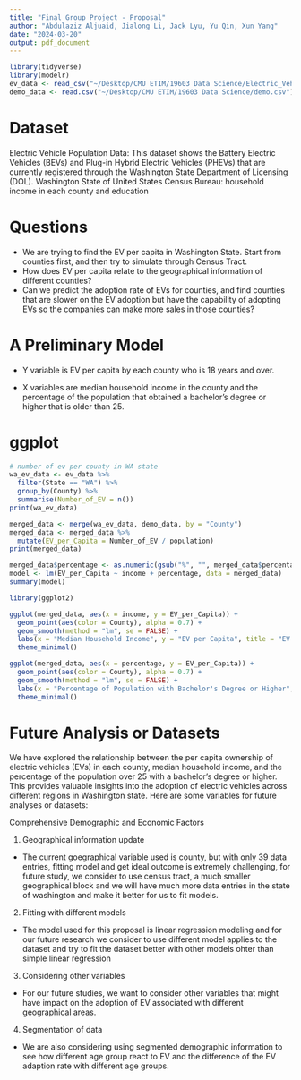 ```yaml
---
title: "Final Group Project - Proposal"
author: "Abdulaziz Aljuaid, Jialong Li, Jack Lyu, Yu Qin, Xun Yang"
date: "2024-03-20"
output: pdf_document
---
```


```r
library(tidyverse)
library(modelr)
ev_data <- read_csv("~/Desktop/CMU ETIM/19603 Data Science/Electric_Vehicle_Population_Data.csv")
demo_data <- read.csv("~/Desktop/CMU ETIM/19603 Data Science/demo.csv")
```
# Dataset
Electric Vehicle Population Data: This dataset shows the Battery Electric Vehicles (BEVs) and Plug-in Hybrid Electric Vehicles (PHEVs) that are currently registered through the Washington State Department of Licensing (DOL).
Washington State of United States Census Bureau: household income in each county and education

# Questions
* We are trying to find the EV per capita in Washington State. Start from counties first, and then try to simulate through Census Tract.
* How does EV per capita relate to the geographical information of different counties? 
* Can we predict the adoption rate of EVs for counties, and find counties that are slower on the EV adoption but have the capability of adopting EVs so the companies can make more sales in those counties?

# A Preliminary Model
* Y variable is EV per capita by each county who is 18 years and over.

* X variables are median household income in the county and the percentage of the population that obtained a bachelor's degree or higher that is older than 25.

# ggplot
```r
# number of ev per county in WA state
wa_ev_data <- ev_data %>%
  filter(State == "WA") %>%
  group_by(County) %>%
  summarise(Number_of_EV = n())
print(wa_ev_data)
```

```r
merged_data <- merge(wa_ev_data, demo_data, by = "County")
merged_data <- merged_data %>%
  mutate(EV_per_Capita = Number_of_EV / population)
print(merged_data)
```


```r
merged_data$percentage <- as.numeric(gsub("%", "", merged_data$percentage)) / 100
model <- lm(EV_per_Capita ~ income + percentage, data = merged_data)
summary(model)
```
```r
library(ggplot2)

ggplot(merged_data, aes(x = income, y = EV_per_Capita)) +
  geom_point(aes(color = County), alpha = 0.7) +
  geom_smooth(method = "lm", se = FALSE) + 
  labs(x = "Median Household Income", y = "EV per Capita", title = "EV per Capita vs. Median Household Income") +
  theme_minimal()
```
```r
ggplot(merged_data, aes(x = percentage, y = EV_per_Capita)) +
  geom_point(aes(color = County), alpha = 0.7) +
  geom_smooth(method = "lm", se = FALSE) +
  labs(x = "Percentage of Population with Bachelor's Degree or Higher", y = "EV per Capita", title = "EV per Capita vs. Bachelor's Degree or Higher") +
  theme_minimal()
```

# Future Analysis or Datasets
We have explored the relationship between the per capita ownership of electric vehicles (EVs) in each county, median household income, and the percentage of the population over 25 with a bachelor's degree or higher. This provides valuable insights into the adoption of electric vehicles across different regions in Washington state. Here are some variables for future analyses or datasets:

Comprehensive Demographic and Economic Factors

1. Geographical information update

* The current goegraphical variable used is county, but with only 39 data entries, fitting model and get ideal outcome is extremely challenging, for future study, we consider to use census tract, a much smaller geographical block and we will have much more data entries in the state of washington and make it better for us to fit models.

2. Fitting with different models

* The model used for this proposal is linear regression modeling and for our future research we consider to use different model applies to the dataset and try to fit the dataset better with other models ohter than simple linear regression

3. Considering other variables

* For our future studies, we want to consider other variables that might have impact on the adoption of EV associated with different geographical areas.

4. Segmentation of data

* We are also considering using segmented demographic information to see how different age group react to EV and the difference of the EV adaption rate with different age groups.
